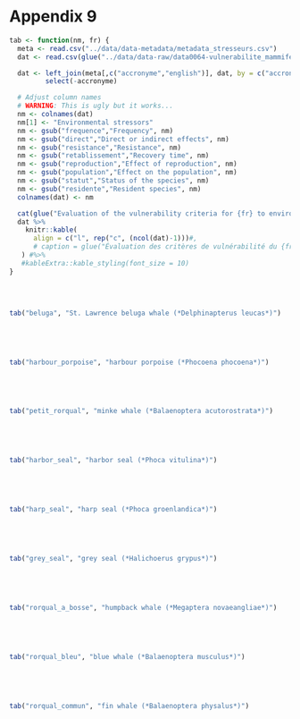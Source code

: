 # Appendix 9 {.unnumbered #annexe9}

```r
tab <- function(nm, fr) {
  meta <- read.csv("../data/data-metadata/metadata_stresseurs.csv")
  dat <- read.csv(glue("../data/data-raw/data0064-vulnerabilite_mammiferes_marins/vulnerabilite_{nm}.csv"))

  dat <- left_join(meta[,c("accronyme","english")], dat, by = c("accronyme" = "categories")) %>%
         select(-accronyme)

  # Adjust column names
  # WARNING: This is ugly but it works...
  nm <- colnames(dat)
  nm[1] <- "Environmental stressors"
  nm <- gsub("frequence","Frequency", nm)
  nm <- gsub("direct","Direct or indirect effects", nm)
  nm <- gsub("resistance","Resistance", nm)
  nm <- gsub("retablissement","Recovery time", nm)
  nm <- gsub("reproduction","Effect of reproduction", nm)
  nm <- gsub("population","Effect on the population", nm)
  nm <- gsub("statut","Status of the species", nm)
  nm <- gsub("residente","Resident species", nm)
  colnames(dat) <- nm

  cat(glue("Evaluation of the vulnerability criteria for {fr} to environmental stressors. Refer to table \\@ref(tab:vulnerabilitySpecies) for more details on criteria."))
  dat %>%
    knitr::kable(
      align = c("l", rep("c", (ncol(dat)-1)))#,
      # caption = glue("Évaluation des critères de vulnérabilité du {fr} aux stresseurs environnementaux. Référez au tableau \\@ref(tab:vulnerabilitySpecies) pour plus de détails sur les critères.")
   ) #%>%
   #kableExtra::kable_styling(font_size = 10)
}
```

<br/>

<div style="overflow-x:auto;">
```r
tab("beluga", "St. Lawrence beluga whale (*Delphinapterus leucas*)")
```
</div>

<br/>

<div style="overflow-x:auto;">
```r
tab("harbour_porpoise", "harbour porpoise (*Phocoena phocoena*)")
```
</div>

<br/>

<div style="overflow-x:auto;">
```r
tab("petit_rorqual", "minke whale (*Balaenoptera acutorostrata*)")
```
</div>

<br/>

<div style="overflow-x:auto;">
```r
tab("harbor_seal", "harbor seal (*Phoca vitulina*)")
```
</div>

<br/>

<div style="overflow-x:auto;">
```r
tab("harp_seal", "harp seal (*Phoca groenlandica*)")
```
</div>

<br/>

<div style="overflow-x:auto;">
```r
tab("grey_seal", "grey seal (*Halichoerus grypus*)")
```
</div>

<br/>

<div style="overflow-x:auto;">
```r
tab("rorqual_a_bosse", "humpback whale (*Megaptera novaeangliae*)")
```
</div>

<br/>

<div style="overflow-x:auto;">
```r
tab("rorqual_bleu", "blue whale (*Balaenoptera musculus*)")
```
</div>

<br/>

<div style="overflow-x:auto;">
```r
tab("rorqual_commun", "fin whale (*Balaenoptera physalus*)")
```
</div>

<br/>
